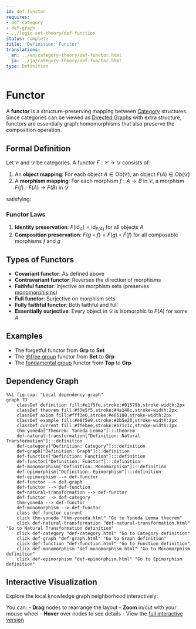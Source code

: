 ```yaml
---
id: def-functor
requires:
- def-category
- def-graph
- ../logic-set-theory/def-function
status: complete
title: 'Definition: Functor'
translations:
  en: ../en/category-theory/def-functor.html
  ja: ../ja/category-theory/def-functor.html
type: Definition
---
```


# Functor {#def-functor}

A **functor** is a structure-preserving mapping between [Category](def-category.qmd) structures. Since categories can be viewed as [Directed Graphs](../combinatorics/def-graph.qmd) with extra structure, functors are essentially graph homomorphisms that also preserve the composition operation.

## Formal Definition

Let $\mathcal{C}$ and $\mathcal{D}$ be categories. A functor $F: \mathcal{C} \to \mathcal{D}$ consists of:

1. An **object mapping**: For each object $A \in \text{Ob}(\mathcal{C})$, an object $F(A) \in \text{Ob}(\mathcal{D})$
2. A **morphism mapping**: For each morphism $f: A \to B$ in $\mathcal{C}$, a morphism $F(f): F(A) \to F(B)$ in $\mathcal{D}$

satisfying:

### Functor Laws

1. **Identity preservation**: $F(\text{id}_A) = \text{id}_{F(A)}$ for all objects $A$
2. **Composition preservation**: $F(g \circ f) = F(g) \circ F(f)$ for all composable morphisms $f$ and $g$

## Types of Functors

- **Covariant functor**: As defined above
- **Contravariant functor**: Reverses the direction of morphisms
- **Faithful functor**: Injective on morphism sets (preserves [monomorphisms](def-monomorphism.qmd))
- **Full functor**: Surjective on morphism sets
- **Fully faithful functor**: Both faithful and full
- **Essentially surjective**: Every object in $\mathcal{D}$ is isomorphic to $F(A)$ for some $A$

## Examples

- The forgetful functor from **Grp** to **Set**
- The [@free group](../algebra/def-free-group.qmd) functor from **Set** to **Grp**
- The [fundamental group](../topology/def-fundamental-group.qmd) functor from **Top** to **Grp**

## Dependency Graph

```mermaid
%%| fig-cap: "Local dependency graph"
graph TD
    classDef definition fill:#e1f5fe,stroke:#01579b,stroke-width:2px
    classDef theorem fill:#f3e5f5,stroke:#4a148c,stroke-width:2px
    classDef axiom fill:#fff3e0,stroke:#e65100,stroke-width:2px
    classDef example fill:#e8f5e9,stroke:#1b5e20,stroke-width:2px
    classDef current fill:#ffebee,stroke:#b71c1c,stroke-width:3px
    thm-yoneda["Theorem: Yoneda Lemma"]:::theorem
    def-natural-transformation["Definition: Natural Transformation"]:::definition
    def-category["Definition: Category"]:::definition
    def-graph["Definition: Graph"]:::definition
    def-function["Definition: Function"]:::definition
    def-functor["Definition: Functor"]:::definition
    def-monomorphism["Definition: Monomorphism"]:::definition
    def-epimorphism["Definition: Epimorphism"]:::definition
    def-epimorphism --> def-functor
    def-functor --> def-graph
    def-functor --> def-function
    def-natural-transformation --> def-functor
    def-functor --> def-category
    thm-yoneda --> def-functor
    def-monomorphism --> def-functor
    class def-functor current
    click thm-yoneda "thm-yoneda.html" "Go to Yoneda Lemma theorem"
    click def-natural-transformation "def-natural-transformation.html" "Go to Natural Transformation definition"
    click def-category "def-category.html" "Go to Category definition"
    click def-graph "def-graph.html" "Go to Graph definition"
    click def-function "def-function.html" "Go to Function definition"
    click def-monomorphism "def-monomorphism.html" "Go to Monomorphism definition"
    click def-epimorphism "def-epimorphism.html" "Go to Epimorphism definition"
```

## Interactive Visualization

Explore the local knowledge graph neighborhood interactively:

::: {.graph-viz data-id="def-functor" data-width="700" data-height="500"}
:::

You can:
- **Drag** nodes to rearrange the layout
- **Zoom** in/out with your mouse wheel
- **Hover** over nodes to see details
- View the [full interactive version](../../output/interactive/en/def-functor.html){target="_blank"}
